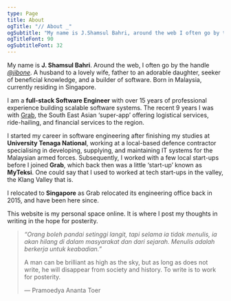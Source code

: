 ```yaml
---
type: Page
title: About
ogTitle: "// About _"
ogSubtitle: "My name is J.Shamsul Bahri, around the web I often go by the handle @jibone. A software builder, fullstack engineer, and AI, Web4, Crypto curious."
ogTitleFont: 90
ogSubtitleFont: 32
---
```


My name is **J. Shamsul Bahri**. Around the web, I often go by the handle *<a href="https://x.com/jibone" target="_blank">@jibone</a>*. A husband to a lovely wife, father to an adorable daughter, seeker of beneficial knowledge, and a builder of software. Born in Malaysia, currently residing in Singapore.

I am a **full-stack Software Engineer** with over 15 years of professional experience building scalable software systems. The recent 9 years I was with <a href="https://grab.com" target="_blank">Grab</a>, the South East Asian ‘super-app’ offering logistical services, ride-hailing, and financial services to the region.

I started my career in software engineering after finishing my studies at **University Tenaga National**, working at a local-based defence contractor specialising in developing, supplying, and maintaining IT systems for the Malaysian armed forces.  Subsequently, I worked with a few local start-ups before I joined **Grab**, which back then was a little ‘start-up’ known as **MyTeksi**. One could say that I used to worked at tech start-ups in the valley, the Klang Valley that is.

I relocated to **Singapore** as Grab relocated its engineering office back in 2015, and have been here since.

This website is my personal space online. It is where I post my thoughts in writing in the hope for posterity. 

> *“Orang boleh pandai setinggi langit, tapi selama ia tidak menulis, ia akan hilang di dalam masyarakat dan dari sejarah. Menulis adalah berkerja untuk keabadian.”*
>
> A man can be brilliant as high as the sky, but as long as does not write, he will disappear from society and history. To write is to work for posterity. 
>
> — Pramoedya Ananta Toer
